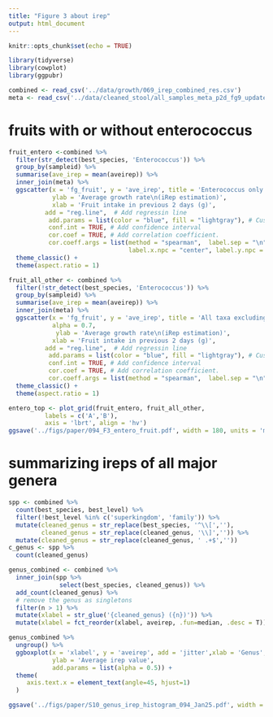 ```yaml
---
title: "Figure 3 about irep"
output: html_document
---
```


```r
knitr::opts_chunk$set(echo = TRUE)
```

```r
library(tidyverse)
library(cowplot)
library(ggpubr)
```

```r
combined <- read_csv('../data/growth/069_irep_combined_res.csv')
meta <- read_csv('../data/cleaned_stool/all_samples_meta_p2d_fg9_updated.csv')
```

# fruits with or without enterococcus

```r
fruit_entero <-combined %>% 
  filter(str_detect(best_species, 'Enterococcus')) %>% 
  group_by(sampleid) %>% 
  summarise(ave_irep = mean(aveirep)) %>% 
  inner_join(meta) %>% 
  ggscatter(x = 'fg_fruit', y = 'ave_irep', title = 'Enterococcus only',alpha = 0.7, 
            ylab = 'Average growth rate\n(iRep estimation)',
            xlab = 'Fruit intake in previous 2 days (g)', 
          add = "reg.line",  # Add regressin line
           add.params = list(color = "blue", fill = "lightgray"), # Customize line
           conf.int = TRUE, # Add confidence interval
           cor.coef = TRUE, # Add correlation coefficient.
           cor.coeff.args = list(method = "spearman",  label.sep = "\n", 
                                 label.x.npc = "center", label.y.npc = "bottom", size = 2))   +
  theme_classic() +
  theme(aspect.ratio = 1)

fruit_all_other <- combined %>% 
  filter(!str_detect(best_species, 'Enterococcus')) %>% 
  group_by(sampleid) %>% 
  summarise(ave_irep = mean(aveirep)) %>% 
  inner_join(meta) %>% 
  ggscatter(x = 'fg_fruit', y = 'ave_irep', title = 'All taxa excluding Enterococcus',
            alpha = 0.7, 
             ylab = 'Average growth rate\n(iRep estimation)',
            xlab = 'Fruit intake in previous 2 days (g)',
          add = "reg.line",  # Add regressin line
           add.params = list(color = "blue", fill = "lightgray"), # Customize line
           conf.int = TRUE, # Add confidence interval
           cor.coef = TRUE, # Add correlation coefficient.
           cor.coeff.args = list(method = "spearman",  label.sep = "\n", size = 2))   +
  theme_classic() +
  theme(aspect.ratio = 1)
```

```r
entero_top <- plot_grid(fruit_entero, fruit_all_other,
          labels = c('A','B'), 
          axis = 'lbrt', align = 'hv')
ggsave('../figs/paper/094_F3_entero_fruit.pdf', width = 180, units = 'mm', dpi = 400, plot = entero_top)
```

# summarizing ireps of all major genera

```r
spp <- combined %>% 
  count(best_species, best_level) %>% 
  filter(!best_level %in% c('superkingdom', 'family')) %>% 
  mutate(cleaned_genus = str_replace(best_species, '^\\[',''),
         cleaned_genus = str_replace(cleaned_genus, '\\]','')) %>% 
  mutate(cleaned_genus = str_replace(cleaned_genus, ' .+$',''))
c_genus <- spp %>% 
  count(cleaned_genus)

genus_combined <- combined %>% 
  inner_join(spp %>% 
              select(best_species, cleaned_genus)) %>% 
  add_count(cleaned_genus) %>% 
  # remove the genus as singletons
  filter(n > 1) %>% 
  mutate(xlabel = str_glue('{cleaned_genus} ({n})')) %>% 
  mutate(xlabel = fct_reorder(xlabel, aveirep, .fun=median, .desc = T)) 

genus_combined %>% 
  ungroup() %>% 
  ggboxplot(x = 'xlabel', y = 'aveirep', add = 'jitter',xlab = 'Genus',
            ylab = 'Average irep value',
            add.params = list(alpha = 0.5)) +
  theme(
     axis.text.x = element_text(angle=45, hjust=1)
  )

ggsave('../figs/paper/S10_genus_irep_histogram_094_Jan25.pdf', width = 320, height = 120, units = 'mm', dpi = 400)

```

